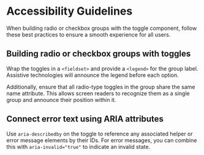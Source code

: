 
<Meta of={ToggleAccessibilityStories} />

# Accessibility Guidelines

When building radio or checkbox groups with the toggle component, follow these best practices to ensure
a smooth experience for all users.

## Building radio or checkbox groups with toggles

Wrap the toggles in a `<fieldset>` and provide a `<legend>` for the group label.
Assistive technologies will announce the legend before each option.

Additionally, ensure that all radio-type toggles in the group share the same name attribute.
This allows screen readers to recognize them as a single group and announce their position within it.

<Canvas of={ToggleAccessibilityStories.GroupExample} />

## Connect error text using ARIA attributes

Use `aria-describedby` on the toggle to reference any associated helper or error message elements by their IDs.
For error messages, you can combine this with `aria-invalid="true"` to indicate an invalid state.

<Canvas of={ToggleAccessibilityStories.ErrorExample} />
